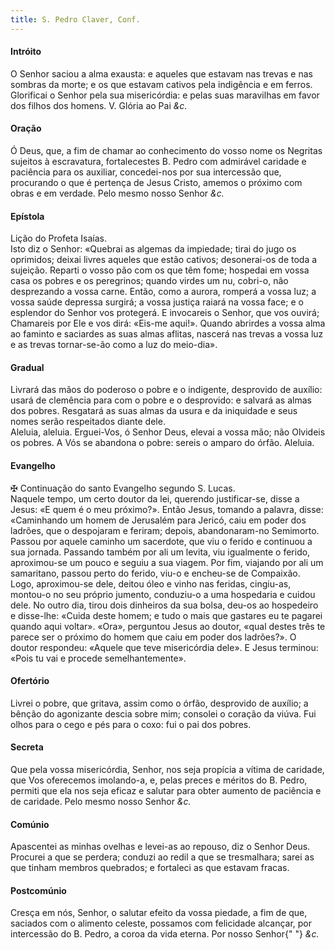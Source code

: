 ```yaml
---
title: S. Pedro Claver, Conf.
---
```


<h4 class="text-center">Intróito</h4>
<div class="container-fluid">
  <div class="row">
    <div class="col-6 dropcaps text-justify"></div>
    <div class="col-6 text-justify">
      O Senhor saciou a alma exausta: e aqueles que estavam nas trevas e nas
      sombras da morte; e os que estavam cativos pela indigência e em ferros.
      Glorificai o Senhor pela sua misericórdia: e pelas suas maravilhas em
      favor dos filhos dos homens.
      <em></em>
      V. Glória ao Pai <em>&c.</em>
    </div>
  </div>
</div>

<h4 class="text-center">Oração</h4>
<div class="container-fluid">
  <div class="row">
    <div class="col-6 dropcaps text-justify"></div>
    <div class="col-6 dropcaps text-justify">
      Ó Deus, que, a fim de chamar ao conhecimento do vosso nome os Negritas
      sujeitos à escravatura, fortalecestes B. Pedro com admirável caridade e
      paciência para os auxiliar, concedei-nos por sua intercessão que,
      procurando o que é pertença de Jesus Cristo, amemos o próximo com obras e
      em verdade. Pelo mesmo nosso Senhor <em>&c.</em>
    </div>
  </div>
</div>

<h4 class="text-center">Epístola</h4>
<div class="container-fluid">
  <div class="row">
    <div class="col-6 text-justify"></div>
    <div class="col-6 text-justify">Lição do Profeta Isaías.</div>
    <div class="col-6 text-justify"></div>
    <div class="col-6 dropcaps text-justify">
      Isto diz o Senhor: «Quebrai as algemas da impiedade; tirai do jugo os
      oprimidos; deixai livres aqueles que estão cativos; desonerai-os de toda a
      sujeição. Reparti o vosso pão com os que têm fome; hospedai em vossa casa
      os pobres e os peregrinos; quando virdes um nu, cobri-o, não desprezando a
      vossa carne. Então, como a aurora, romperá a vossa luz; a vossa saúde
      depressa surgirá; a vossa justiça raiará na vossa face; e o esplendor do
      Senhor vos protegerá. E invocareis o Senhor, que vos ouvirá; Chamareis por
      Ele e vos dirá: «Eis-me aqui!». Quando abrirdes a vossa alma ao faminto e
      saciardes as suas almas aflitas, nascerá nas trevas a vossa luz e as
      trevas tornar-se-ão como a luz do meio-dia».
    </div>
  </div>
</div>

<h4 class="text-center">Gradual</h4>
<div class="container-fluid">
  <div class="row">
    <div class="col-6 dropcaps text-justify"></div>
    <div class="col-6 dropcaps text-justify">
      Livrará das mãos do poderoso o pobre e o indigente, desprovido de auxílio:
      usará de clemência para com o pobre e o desprovido: e salvará as almas dos
      pobres. Resgatará as suas almas da usura e da iniquidade e seus nomes
      serão respeitados diante dele.
    </div>
    <div class="col-6 text-justify"></div>
    <div class="col-6 text-justify">
      Aleluia, aleluia. Erguei-Vos, ó Senhor Deus, elevai a vossa mão; não
      Olvideis os pobres. A Vós se abandona o pobre: sereis o amparo do órfão.
      Aleluia.
    </div>
  </div>
</div>

<h4 class="text-center">Evangelho</h4>
<div class="container-fluid">
  <div class="row">
    <div class="col-6 text-justify"></div>
    <div class="col-6 text-justify">
      <span class="text-danger">&#10016;</span> Continuação do santo Evangelho
      segundo S. Lucas.
    </div>
    <div class="col-6 dropcaps text-justify"></div>
    <div class="col-6 dropcaps text-justify">
      Naquele tempo, um certo doutor da lei, querendo justificar-se, disse a
      Jesus: «E quem é o meu próximo?». Então Jesus, tomando a palavra, disse:
      «Caminhando um homem de Jerusalém para Jericó, caiu em poder dos ladrões,
      que o despojaram e feriram; depois, abandonaram-no Semimorto. Passou por
      aquele caminho um sacerdote, que viu o ferido e continuou a sua jornada.
      Passando também por ali um levita, viu igualmente o ferido, aproximou-se
      um pouco e seguiu a sua viagem. Por fim, viajando por ali um samaritano,
      passou perto do ferido, viu-o e encheu-se de Compaixão. Logo, aproximou-se
      dele, deitou óleo e vinho nas feridas, cingiu-as, montou-o no seu próprio
      jumento, conduziu-o a uma hospedaria e cuidou dele. No outro dia, tirou
      dois dinheiros da sua bolsa, deu-os ao hospedeiro e disse-lhe: «Cuida
      deste homem; e tudo o mais que gastares eu te pagarei quando aqui voltar».
      «Ora», perguntou Jesus ao doutor, «qual destes três te parece ser o
      próximo do homem que caiu em poder dos ladrões?». O doutor respondeu:
      «Aquele que teve misericórdia dele». E Jesus terminou: «Pois tu vai e
      procede semelhantemente».
    </div>
  </div>
</div>

<h4 class="text-center">Ofertório</h4>
<div class="container-fluid">
  <div class="row">
    <div class="col-6 dropcaps text-justify"></div>
    <div class="col-6 dropcaps text-justify">
      Livrei o pobre, que gritava, assim como o órfão, desprovido de auxílio; a
      bênção do agonizante descia sobre mim; consolei o coração da viúva. Fui
      olhos para o cego e pés para o coxo: fui o pai dos pobres.
    </div>
  </div>
</div>

<h4 class="text-center">Secreta</h4>
<div class="container-fluid">
  <div class="row">
    <div class="col-6 dropcaps text-justify"></div>
    <div class="col-6 dropcaps text-justify">
      Que pela vossa misericórdia, Senhor, nos seja propícia a vítima de
      caridade, que Vos oferecemos imolando-a, e, pelas preces e méritos do B.
      Pedro, permiti que ela nos seja eficaz e salutar para obter aumento de
      paciência e de caridade. Pelo mesmo nosso Senhor <em>&c.</em>
    </div>
  </div>
</div>

<h4 class="text-center">Comúnio</h4>
<div class="container-fluid">
  <div class="row">
    <div class="col-6 dropcaps text-justify"></div>
    <div class="col-6 dropcaps text-justify">
      Apascentei as minhas ovelhas e levei-as ao repouso, diz o Senhor Deus.
      Procurei a que se perdera; conduzi ao redil a que se tresmalhara; sarei as
      que tinham membros quebrados; e fortaleci as que estavam fracas.
    </div>
  </div>
</div>

<h4 class="text-center">Postcomúnio</h4>
<div class="container-fluid">
  <div class="row">
    <div class="col-6 dropcaps text-justify"></div>
    <div class="col-6 dropcaps text-justify">
      Cresça em nós, Senhor, o salutar efeito da vossa piedade, a fim de que,
      saciados com o alimento celeste, possamos com felicidade alcançar, por
      intercessão do B. Pedro, a coroa da vida eterna. Por nosso Senhor{" "}
      <em>&c.</em>
    </div>
  </div>
</div>

